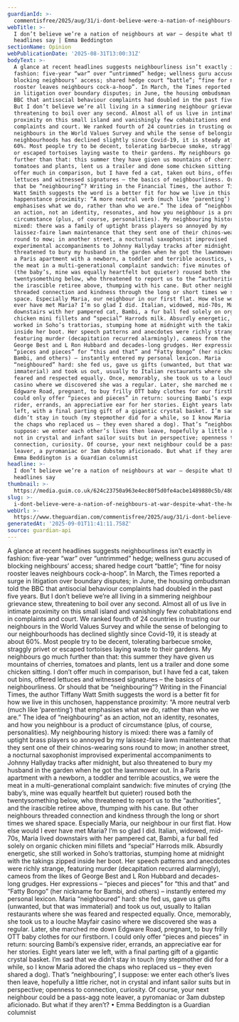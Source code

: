 ```yaml
---
guardianId: >-
  commentisfree/2025/aug/31/i-dont-believe-were-a-nation-of-neighbours-at-war-despite-what-the-headlines-say
webTitle: >-
  I don’t believe we’re a nation of neighbours at war – despite what the
  headlines say | Emma Beddington
sectionName: Opinion
webPublicationDate: '2025-08-31T13:00:31Z'
bodyText: >-
  A glance at recent headlines suggests neighbourliness isn’t exactly in
  fashion: five-year “war” over “untrimmed” hedge; wellness guru accused of
  blocking neighbours’ access; shared hedge court “battle”; “fine for noisy
  rooster leaves neighbours cock-a-hoop”. In March, the Times reported a surge
  in litigation over boundary disputes; in June, the housing ombudsman told the
  BBC that antisocial behaviour complaints had doubled in the past five years.
  But I don’t believe we’re all living in a simmering neighbour grievance stew,
  threatening to boil over any second. Almost all of us live in intimate
  proximity on this small island and vanishingly few cohabitations end in
  complaints and court. We ranked fourth of 24 countries in trusting our
  neighbours in the World Values Survey and while the sense of belonging to our
  neighbourhoods has declined slightly since Covid-19, it is steady at about
  60%. Most people try to be decent, tolerating barbecue smoke, straggly privet
  or escaped tortoises laying waste to their gardens. My neighbours go much
  further than that: this summer they have given us mountains of cherries,
  tomatoes and plants, lent us a trailer and done some chicken sitting. I don’t
  offer much in comparison, but I have fed a cat, taken out bins, offered
  lettuces and witnessed signatures – the basics of neighbourliness. Or should
  that be “neighbouring”? Writing in the Financial Times, the author Tiffany
  Watt Smith suggests the word is a better fit for how we live in this unchosen,
  happenstance proximity: “A more neutral verb (much like ‘parenting’) that
  emphasises what we do, rather than who we are.” The idea of “neighbouring” as
  an action, not an identity, resonates, and how you neighbour is a product of
  circumstance (plus, of course, personalities). My neighbouring history is
  mixed: there was a family of uptight brass players so annoyed by my
  laissez-faire lawn maintenance that they sent one of their chinos-wearing sons
  round to mow; in another street, a nocturnal saxophonist improvised
  experimental accompaniments to Johnny Hallyday tracks after midnight, but also
  threatened to bury my husband in the garden when he got the lawnmower out. In
  a Paris apartment with a newborn, a toddler and terrible acoustics, we were
  the meat in a multi-generational complaint sandwich: five minutes of crying
  (the baby’s, mine was equally heartfelt but quieter) roused both the
  twentysomething below, who threatened to report us to the “authorities”, and
  the irascible retiree above, thumping with his cane. But other neighbours
  threaded connection and kindness through the long or short times we shared
  space. Especially Maria, our neighbour in our first flat. How else would I
  ever have met Maria? I’m so glad I did. Italian, widowed, mid-70s, Maria lived
  downstairs with her pampered cat, Bambi, a fur ball fed solely on organic
  chicken mini fillets and “special” Harrods milk. Absurdly energetic, she still
  worked in Soho’s trattorias, stumping home at midnight with the takings zipped
  inside her boot. Her speech patterns and anecdotes were richly strange,
  featuring murder (decapitation recurred alarmingly), cameos from the likes of
  George Best and L Ron Hubbard and decades-long grudges. Her expressions –
  “pieces and pieces” for “this and that” and “Fatty Bongo” (her nickname for
  Bambi, and others) – instantly entered my personal lexicon. Maria
  “neighboured” hard: she fed us, gave us gifts (unwanted, but that was
  immaterial) and took us out, usually to Italian restaurants where she was
  feared and respected equally. Once, memorably, she took us to a louche Mayfair
  casino where we discovered she was a regular. Later, she marched me down
  Edgware Road, pregnant, to buy frilly OTT baby clothes for our firstborn. I
  could only offer “pieces and pieces” in return: sourcing Bambi’s expensive
  rider, errands, an appreciative ear for her stories. Eight years later we
  left, with a final parting gift of a gigantic crystal basket. I’m sad that we
  didn’t stay in touch (my stepmother did for a while, so I know Maria adored
  the chaps who replaced us – they even shared a dog). That’s “neighbouring”, I
  suppose: we enter each other’s lives then leave, hopefully a little richer,
  not in crystal and infant sailor suits but in perspective; openness to
  connection, curiosity. Of course, your next neighbour could be a pass-agg note
  leaver, a pyromaniac or 3am dubstep aficionado. But what if they aren’t? •
  Emma Beddington is a Guardian columnist
headline: >-
  I don’t believe we’re a nation of neighbours at war – despite what the
  headlines say
thumbnail: >-
  https://media.guim.co.uk/624c23750a963e4ec80f5d0fe4acbe1489880c5b/480_0_4601_3681/500.jpg
slug: >-
  i-dont-believe-were-a-nation-of-neighbours-at-war-despite-what-the-headlines-say-or-emma-beddington
webUrl: >-
  https://www.theguardian.com/commentisfree/2025/aug/31/i-dont-believe-were-a-nation-of-neighbours-at-war-despite-what-the-headlines-say
generatedAt: '2025-09-01T11:41:11.758Z'
source: guardian-api
---
```

A glance at recent headlines suggests neighbourliness isn’t exactly in fashion: five-year “war” over “untrimmed” hedge; wellness guru accused of blocking neighbours’ access; shared hedge court “battle”; “fine for noisy rooster leaves neighbours cock-a-hoop”. In March, the Times reported a surge in litigation over boundary disputes; in June, the housing ombudsman told the BBC that antisocial behaviour complaints had doubled in the past five years. But I don’t believe we’re all living in a simmering neighbour grievance stew, threatening to boil over any second. Almost all of us live in intimate proximity on this small island and vanishingly few cohabitations end in complaints and court. We ranked fourth of 24 countries in trusting our neighbours in the World Values Survey and while the sense of belonging to our neighbourhoods has declined slightly since Covid-19, it is steady at about 60%. Most people try to be decent, tolerating barbecue smoke, straggly privet or escaped tortoises laying waste to their gardens. My neighbours go much further than that: this summer they have given us mountains of cherries, tomatoes and plants, lent us a trailer and done some chicken sitting. I don’t offer much in comparison, but I have fed a cat, taken out bins, offered lettuces and witnessed signatures – the basics of neighbourliness. Or should that be “neighbouring”? Writing in the Financial Times, the author Tiffany Watt Smith suggests the word is a better fit for how we live in this unchosen, happenstance proximity: “A more neutral verb (much like ‘parenting’) that emphasises what we do, rather than who we are.” The idea of “neighbouring” as an action, not an identity, resonates, and how you neighbour is a product of circumstance (plus, of course, personalities). My neighbouring history is mixed: there was a family of uptight brass players so annoyed by my laissez-faire lawn maintenance that they sent one of their chinos-wearing sons round to mow; in another street, a nocturnal saxophonist improvised experimental accompaniments to Johnny Hallyday tracks after midnight, but also threatened to bury my husband in the garden when he got the lawnmower out. In a Paris apartment with a newborn, a toddler and terrible acoustics, we were the meat in a multi-generational complaint sandwich: five minutes of crying (the baby’s, mine was equally heartfelt but quieter) roused both the twentysomething below, who threatened to report us to the “authorities”, and the irascible retiree above, thumping with his cane. But other neighbours threaded connection and kindness through the long or short times we shared space. Especially Maria, our neighbour in our first flat. How else would I ever have met Maria? I’m so glad I did. Italian, widowed, mid-70s, Maria lived downstairs with her pampered cat, Bambi, a fur ball fed solely on organic chicken mini fillets and “special” Harrods milk. Absurdly energetic, she still worked in Soho’s trattorias, stumping home at midnight with the takings zipped inside her boot. Her speech patterns and anecdotes were richly strange, featuring murder (decapitation recurred alarmingly), cameos from the likes of George Best and L Ron Hubbard and decades-long grudges. Her expressions – “pieces and pieces” for “this and that” and “Fatty Bongo” (her nickname for Bambi, and others) – instantly entered my personal lexicon. Maria “neighboured” hard: she fed us, gave us gifts (unwanted, but that was immaterial) and took us out, usually to Italian restaurants where she was feared and respected equally. Once, memorably, she took us to a louche Mayfair casino where we discovered she was a regular. Later, she marched me down Edgware Road, pregnant, to buy frilly OTT baby clothes for our firstborn. I could only offer “pieces and pieces” in return: sourcing Bambi’s expensive rider, errands, an appreciative ear for her stories. Eight years later we left, with a final parting gift of a gigantic crystal basket. I’m sad that we didn’t stay in touch (my stepmother did for a while, so I know Maria adored the chaps who replaced us – they even shared a dog). That’s “neighbouring”, I suppose: we enter each other’s lives then leave, hopefully a little richer, not in crystal and infant sailor suits but in perspective; openness to connection, curiosity. Of course, your next neighbour could be a pass-agg note leaver, a pyromaniac or 3am dubstep aficionado. But what if they aren’t? • Emma Beddington is a Guardian columnist
